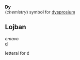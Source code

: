 '''Dy'''<br>(''chemistry'') symbol for [[dysprosium]]
==Lojban==
''cmavo''<br>
[[d]]

letteral for d